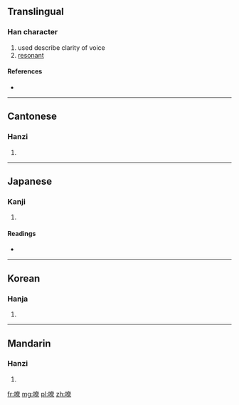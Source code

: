 ==Translingual==

===Han character===
{{Han char|rn=30|rad=口|as=12|sn=15|four=6409<sub>6</sub>|canj=口大金火 (RKCF)}}

# used describe clarity of voice
# [[resonant]]

====References====
* {{Han ref|kx=0207.240|dkj=04270|dj=0430.190|hdz=10682.130|uh=5639|ud=22073|bh=BC49|bd=48201}}

----

==Cantonese==

===Hanzi===
{{yue-hanzi|jyut=|y=liu4}}

# {{defn|Cantonese|sort=口12}}

----

==Japanese==

===Kanji===
{{ja-kanji|grade=|rs=口12}}

# {{defn|Japanese|sort=口12}}

====Readings====
* {{ja-readings|on=[[れう]] (reu), [[りょう]] (ryō)|kun=}}

----

==Korean==

===Hanja===
{{ko-hanja|hangeul=료|rv=ryo|mr=ryo}}

# {{defn|Korean|sort=口12}}

----

==Mandarin==

===Hanzi===
{{cmn-hanzi|pin=[[liáo]] ([[liao2]])|wg=liao<sup>2</sup>}}

# {{defn|Mandarin|sort=口12}}

[[fr:嘹]]
[[mg:嘹]]
[[pl:嘹]]
[[zh:嘹]]